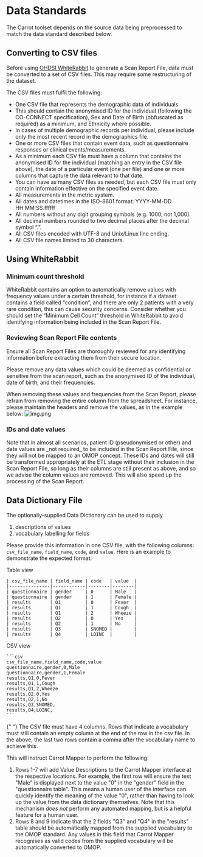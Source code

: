 
# Data Standards

The Carrot toolset depends on the source data being preprocessed to match the data standard described below. 

## Converting to CSV files

Before using [OHDSI WhiteRabbit](https://www.ohdsi.org/analytic-tools/whiterabbit-for-etl-design/) to generate a Scan Report File, data must be converted to a set of CSV files.
This may require some restructuring of the dataset.

The CSV files must fulfil the following:

- One CSV file that represents the demographic data of individuals. 
- This should contain the anonymised ID for the individual (following the CO-CONNECT specification), Sex and Date of Birth (obfuscated as required) as a minimum, and Ethnicity where possible. 
- In cases of multiple demographic records per individual, please include only the most recent record in the demographics file.
- One or more CSV files that contain event data, such as questionnaire responses or clinical events/measurements. 
- As a minimum each CSV file must have a column that contains the anonymised ID for the individual (matching an entry in the CSV file above), the date of a particular event (one per file) and one or more columns that capture the data relevant to that date. 
- You can have as many CSV files as needed, but each CSV file must only contain information effective on the specified event date.
- All measurements in the metric system.
- All dates and datetimes in the ISO-8601 format: YYYY-MM-DD HH:MM:SS.ffffff
- All numbers without any digit grouping symbols (e.g. 1000, not 1,000).
- All decimal numbers rounded to two decimal places after the decimal symbol “.”.
- All CSV files encoded with UTF-8 and Unix/Linux line ending.
- All CSV file names limited to 30 characters.

## Using WhiteRabbit

### Minimum count threshold

WhiteRabbit contains an option to automatically remove values with frequency values under a certain threshold,
for instance if a dataset contains a field called “condition”, and there are only 2 patients with a very rare condition,
this can cause security concerns.
Consider whether you should set the “Minimum Cell Count” threshold in WhiteRabbit to avoid identifying information
being included in the Scan Report File.

### Reviewing Scan Report File contents

<Callout type="warning">
  Ensure all Scan Report Files are thoroughly reviewed for any identifying
  information before extracting them from their secure location.
</Callout>

Please remove any data values which could be deemed as confidential or sensitive from the scan report,
such as the anonymised ID of the individual, date of birth, and their frequencies.

When removing these values and frequencies from the Scan Report, please refrain from removing the entire
column from the spreadsheet. For instance, please maintain the headers and remove the values, as in the example below:
![img.png](/docs/truncating_columns.png)

### IDs and date values

<Callout>
  Note that in almost all scenarios, patient ID (pseudonymised or other) and
  date values are _not required_ to be included in the Scan Report File, since
  they will not be mapped to an OMOP concept. These IDs and dates will still be
  transformed appropriately at the ETL stage without their inclusion in the Scan
  Report File, so long as their columns are still present as above, and so we
  advise the column values are removed. This will also speed up the processing
  of the Scan Report.
</Callout>

## Data Dictionary File

The optionally-supplied Data Dictionary can be used to supply

1. descriptions of values
2. vocabulary labelling for fields

Please provide this information in one CSV file, with the following columns:
`csv_file_name`, `field_name`, `code`, and `value`.
Here is an example to demonstrate the expected format.

<Callout type="info">Table view</Callout>

    | csv_file_name | field_name | code   | value  |
    |---------------|------------|--------|--------|
    | questionnaire | gender     | 0      | Male   |
    | questionnaire | gender     | 1      | Female |
    | results       | Q1         | 0      | Fever  |
    | results       | Q1         | 1      | Cough  |
    | results       | Q1         | 2      | Wheeze |
    | results       | Q2         | 0      | Yes    |
    | results       | Q2         | 1      | No     |
    | results       | Q3         | SNOMED |        |
    | results       | Q4         | LOINC  |        |

<Callout type="info">CSV view</Callout>

    ```csv
    csv_file_name,field_name,code,value
    questionnaire,gender,0,Male
    questionnaire,gender,1,Female
    results,Q1,0,Fever
    results,Q1,1,Cough
    results,Q1,2,Wheeze
    results,Q2,0,Yes
    results,Q2,1,No
    results,Q3,SNOMED,
    results,Q4,LOINC,
    ```

<Callout>
  {" "}
  The CSV file must have 4 columns. Rows that indicate a vocabulary must still contain
  an empty column at the end of the row in the csv file. In the above, the last two
  rows contain a comma after the vocabulary name to achieve this.
</Callout>

This will instruct Carrot Mapper to perform the following:

1. Rows 1-7 will add Value Descriptions to the Carrot Mapper interface at the respective locations.
   For example, the first row will ensure the text "Male" is displayed next to the value "0" in the "gender" field in the
   "questionnaire table". This means a human user of the interface can quickly identify the meaning of the value "0",
   rather than having to look up the value from the data dictionary themselves. Note that this mechanism _does not_ perform any
   automated mapping, but is a helpful feature for a human user.
2. Rows 8 and 9 indicate that the 2 fields "Q3" and "Q4" in the "results" table should be automatically mapped
   from the supplied vocabulary to the OMOP standard. Any values in this field that Carrot Mapper recognises as valid
   codes from the supplied vocabulary will be automatically converted to OMOP.
